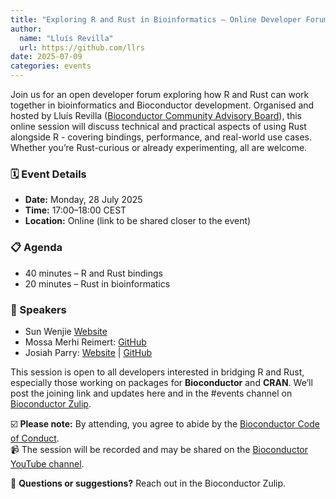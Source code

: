 ```yaml
---
title: "Exploring R and Rust in Bioinformatics – Online Developer Forum, 28 July 2025"
author: 
  name: "Lluís Revilla"
  url: https://github.com/llrs
date: 2025-07-09
categories: events
---
```


Join us for an open developer forum exploring how R and Rust can work together in bioinformatics and Bioconductor development.
Organised and hosted by Lluís Revilla ([Bioconductor Community Advisory Board](https://bioconductor.org/about/community-advisory-board/)), this online session will discuss technical and practical aspects of using Rust alongside R - covering bindings, performance, and real-world use cases. Whether you're Rust-curious or already experimenting, all are welcome.

### 🗓 Event Details
- **Date:** Monday, 28 July 2025\
- **Time:** 17:00–18:00 CEST\
- **Location:** Online (link to be shared closer to the event)

### 📋 Agenda
- 40 minutes – R and Rust bindings\
- 20 minutes – Rust in bioinformatics

### 🎤 Speakers
- Sun Wenjie [Website](https://sun-wenjie.site) \
- Mossa Merhi Reimert: [GitHub](https://github.com/CGMossa) \
- Josiah Parry: [Website](https://josiahparry.com/) | [GitHub](https://github.com/JosiahParry)

This session is open to all developers interested in bridging R and Rust, especially those working on packages for **Bioconductor** and **CRAN**.
We’ll post the joining link and updates here and in the #events channel on [Bioconductor Zulip](https://chat.bioconductor.org). 

☑️ **Please note:** By attending, you agree to abide by the [Bioconductor Code of Conduct](https://bioconductor.org/about/code-of-conduct/).  
📹 The session will be recorded and may be shared on the [Bioconductor YouTube channel](https://www.youtube.com/playlist?list=PLdl4u5ZRDMQQLMupAtEzm2y4gUIUm_1n6).  

💬 **Questions or suggestions?** Reach out in the Bioconductor Zulip.

